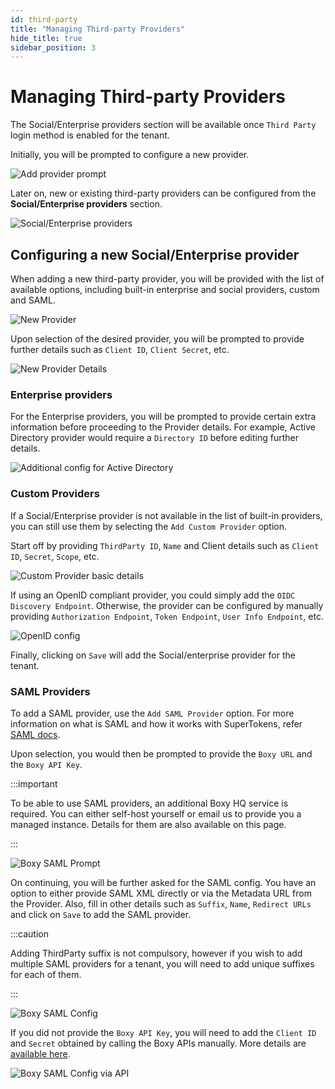 ```yaml
---
id: third-party
title: "Managing Third-party Providers"
hide_title: true
sidebar_position: 3
---
```


# Managing Third-party Providers

The Social/Enterprise providers section will be available once `Third Party` login method is enabled for the tenant.

Initially, you will be prompted to configure a new provider.

<img src="/img/dashboard/tenant-management/add-provider-prompt.png" alt="Add provider prompt"/>

Later on, new or existing third-party providers can be configured from the **Social/Enterprise providers** section.

<img src="/img/dashboard/tenant-management/third-party-providers.png" alt="Social/Enterprise providers"/>

## Configuring a new Social/Enterprise provider

When adding a new third-party provider, you will be provided with the list of available options, including built-in enterprise and social providers, custom and SAML.

<img src="/img/dashboard/tenant-management/new-provider.png" alt="New Provider"/>

Upon selection of the desired provider, you will be prompted to provide further details such as `Client ID`, `Client Secret`, etc.

<img src="/img/dashboard/tenant-management/new-provider-details.png" alt="New Provider Details"/>

### Enterprise providers

For the Enterprise providers, you will be prompted to provide certain extra information before proceeding to the Provider details. For example, Active Directory provider would require a `Directory ID` before editing further details.

<img src="/img/dashboard/tenant-management/active-directory.png" alt="Additional config for Active Directory"/>

### Custom Providers

If a Social/Enterprise provider is not available in the list of built-in providers, you can still use them by selecting the `Add Custom Provider` option.

Start off by providing `ThirdParty ID`, `Name` and Client details such as `Client ID`, `Secret`, `Scope`, etc.

<img src="/img/dashboard/tenant-management/custom-provider-basic-details.png" alt="Custom Provider basic details"/>

If using an OpenID compliant provider, you could simply add the `OIDC Discovery Endpoint`. Otherwise, the provider can be configured by manually providing `Authorization Endpoint`, `Token Endpoint`, `User Info Endpoint`, etc.

<img src="/img/dashboard/tenant-management/openid-config.png" alt="OpenID config"/>

Finally, clicking on `Save` will add the Social/enterprise provider for the tenant.

### SAML Providers

To add a SAML provider, use the `Add SAML Provider` option. For more information on what is SAML and how it works with SuperTokens, refer [SAML docs](/docs/authentication/enterprise/saml/what-is-saml).

Upon selection, you would then be prompted to provide the `Boxy URL` and the `Boxy API Key`.

:::important

To be able to use SAML providers, an additional Boxy HQ service is required. You can either self-host yourself or email us to provide you a managed instance. Details for them are also available on this page.

:::

<img src="/img/dashboard/tenant-management/saml-prompt.png" alt="Boxy SAML Prompt"/>

On continuing, you will be further asked for the SAML config. You have an option to either provide SAML XML directly or via the Metadata URL from the Provider. Also, fill in other details such as `Suffix`, `Name`, `Redirect URLs` and click on `Save` to add the SAML provider.

:::caution

Adding ThirdParty suffix is not compulsory, however if you wish to add multiple SAML providers for a tenant, you will need to add unique suffixes for each of them.

:::

<img src="/img/dashboard/tenant-management/saml-config.png" alt="Boxy SAML Config"/>

If you did not provide the `Boxy API Key`, you will need to add the `Client ID` and `Secret` obtained by calling the Boxy APIs manually. More details are [available here](/docs/authentication/enterprise/saml/with-boxyhq/integration-steps#4-upload-the-base64-xml-string-to-saml-jackson).

<img src="/img/dashboard/tenant-management/saml-config-via-api.png" alt="Boxy SAML Config via API"/>
